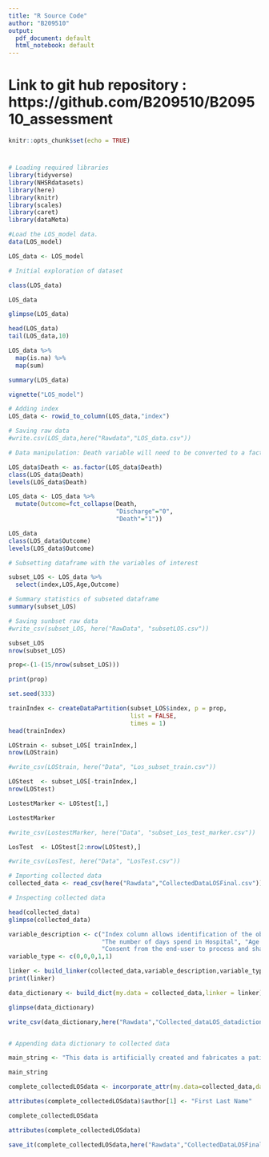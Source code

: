 ```yaml
---
title: "R Source Code"
author: "B209510"
output:
  pdf_document: default
  html_notebook: default
---
```


\newpage

# Link to git hub repository : https://github.com/B209510/B209510_assessment

```r
knitr::opts_chunk$set(echo = TRUE)
```

# 
```r
# Loading required libraries
library(tidyverse)
library(NHSRdatasets)
library(here)
library(knitr)
library(scales)
library(caret)
library(dataMeta)

```

```r
#Load the LOS_model data.
data(LOS_model)

LOS_data <- LOS_model
```



```r
# Initial exploration of dataset

class(LOS_data)

LOS_data

glimpse(LOS_data)

head(LOS_data)
tail(LOS_data,10)

LOS_data %>% 
  map(is.na) %>% 
  map(sum)

summary(LOS_data)

vignette("LOS_model")
```



```r
# Adding index
LOS_data <- rowid_to_column(LOS_data,"index")

# Saving raw data
#write.csv(LOS_data,here("Rawdata","LOS_data.csv"))

# Data manipulation: Death variable will need to be converted to a factor

LOS_data$Death <- as.factor(LOS_data$Death)
class(LOS_data$Death)
levels(LOS_data$Death)

LOS_data <- LOS_data %>% 
  mutate(Outcome=fct_collapse(Death,
                              "Discharge"="0",
                              "Death"="1"))

LOS_data
class(LOS_data$Outcome)
levels(LOS_data$Outcome)

```


```r

# Subsetting dataframe with the variables of interest

subset_LOS <- LOS_data %>% 
  select(index,LOS,Age,Outcome)

# Summary statistics of subseted dataframe
summary(subset_LOS)

# Saving sunbset raw data
#write_csv(subset_LOS, here("RawData", "subsetLOS.csv"))
```


```r

subset_LOS
nrow(subset_LOS)

prop<-(1-(15/nrow(subset_LOS)))

print(prop)

set.seed(333)

trainIndex <- createDataPartition(subset_LOS$index, p = prop, 
                                  list = FALSE, 
                                  times = 1)
head(trainIndex)

LOStrain <- subset_LOS[ trainIndex,]
nrow(LOStrain)

#write_csv(LOStrain, here("Data", "Los_subset_train.csv"))

LOStest  <- subset_LOS[-trainIndex,]
nrow(LOStest)

LostestMarker <- LOStest[1,]

LostestMarker

#write_csv(LostestMarker, here("Data", "subset_Los_test_marker.csv"))

LosTest  <- LOStest[2:nrow(LOStest),]

#write_csv(LosTest, here("Data", "LosTest.csv"))
```


```r

# Importing collected data
collected_data <- read_csv(here("Rawdata","CollectedDataLOSFinal.csv"))

# Inspecting collected data

head(collected_data)
glimpse(collected_data)

variable_description <- c("Index column allows identification of the observation regarding the original LOS dataset in the raw folder.",
                          "The number of days spend in Hospital", "Age of the individual", "Outcome of the hospitalization",
                          "Consent from the end-user to process and share the data collected with the data capture tool")
variable_type <- c(0,0,0,1,1)

linker <- build_linker(collected_data,variable_description,variable_type)
print(linker)

data_dictionary <- build_dict(my.data = collected_data,linker = linker)

glimpse(data_dictionary)

write_csv(data_dictionary,here("Rawdata","Collected_dataLOS_datadictionary.csv"))


# Appending data dictionary to collected data

main_string <- "This data is artificially created and fabricates a patient dataset with age, lenght of stay and death status for 300 patients across 10 hospitals"

main_string

complete_collectedLOSdata <- incorporate_attr(my.data=collected_data,data.dictionary = data_dictionary,main_string = main_string)

attributes(complete_collectedLOSdata)$author[1] <- "First Last Name"

complete_collectedLOSdata

attributes(complete_collectedLOSdata)

save_it(complete_collectedLOSdata,here("Rawdata","CollectedDataLOSFinal"))


```

